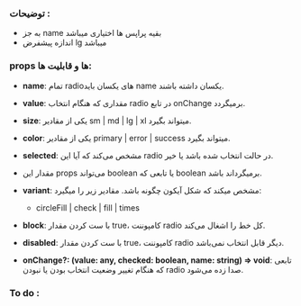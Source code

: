 <!-- Badge.stories.mdx -->


<Meta title="COMPONENTS/Atoms/Radio/Docs" />



### توضیحات :
- به جز name بقیه پراپس ها اختیاری میباشد
- اندازه پیشفرض lg میباشد

### props ها و قابلیت ها:

- **name**: تمام radioهای یکسان باید name یکسان داشته باشند.
- **value**: مقداری که هنگام انتخاب radio در تابع onChange برمیگردد.
- **size**: یکی از مقادیر sm | md | lg | xl میتواند بگیرد.
- **color**: یکی از مقادیر primary | error | success میتواند بگیرد.
- **selected**: مشخص می‌کند که آیا این radio در حالت انتخاب شده باشد یا خیر.
- مقدار این props می‌تواند boolean یا تابعی که boolean برمیگرداند باشد.
- **variant**: مشخص میکند که شکل آیکون چگونه باشد. مقادیر زیر را میگیرد: 
  - circleFill | check | fill | times

- **block**: با ست کردن مقدار true، کامپوننت radio کل خط را اشغال می‌کند.
- **disabled**: با ست کردن مقدار true، کامپوننت radio دیگر قابل انتخاب نمی‌باشد.
- **onChange?: (value: any, checked: boolean, name: string) => void**: تابعی که هنگام تغییر وضعیت انتخاب بودن یا نبودن radio صدا زده می‌شود.


### To do :